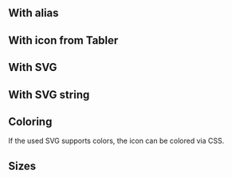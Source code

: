 ## With alias

<LiveCodeEditor example="alias" />

## With icon from Tabler

<LiveCodeEditor example="tabler" />

## With SVG

<LiveCodeEditor example="svg" />

## With SVG string

<LiveCodeEditor example="svg-string" />

## Coloring

If the used SVG supports colors, the icon can be colored via CSS.

<LiveCodeEditor example="coloring" />

## Sizes

<LiveCodeEditor example="sizes" />
